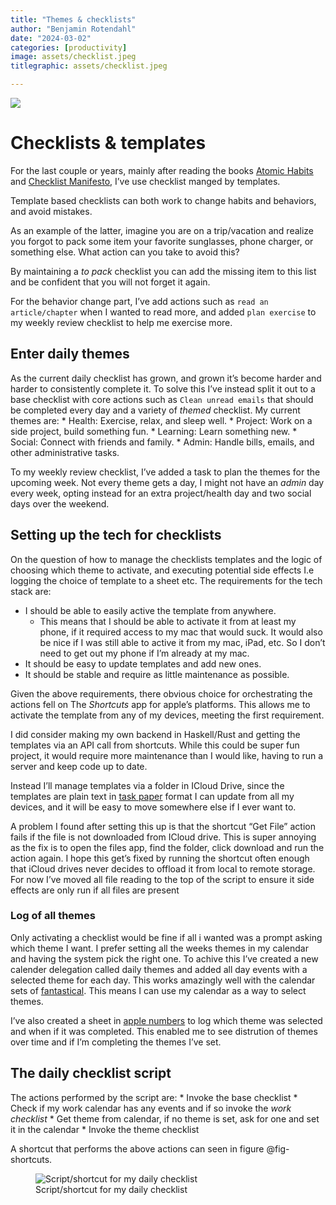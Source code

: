 ```yaml
---
title: "Themes & checklists"
author: "Benjamin Rotendahl"
date: "2024-03-02"
categories: [productivity]
image: assets/checklist.jpeg
titlegraphic: assets/checklist.jpeg

---
```

![](/assets/checklist.jpeg)

# Checklists & templates
For the last couple or years, mainly after reading the books [Atomic Habits] and
[Checklist Manifesto], I've use checklist manged by templates.

Template based checklists can both work to change habits and behaviors, and avoid
mistakes.

As an example of the latter, imagine you are on a trip/vacation and realize you
forgot to pack some item your favorite sunglasses, phone charger, or something
else. What action can you take to avoid this?

By maintaining a _to pack_ checklist you can add the missing item to this list
and be confident that you will not forget it again.

For the behavior change part, I've add actions such as `read an article/chapter`
when I wanted to read more, and added `plan exercise` to my weekly review checklist
to help me exercise more.

## Enter daily themes
As the current daily checklist has grown, and grown it's become harder and
harder to consistently complete it. To solve this I've instead split it out to
a base checklist with core actions such as `Clean unread emails` that should be completed every day and a
variety of _themed_ checklist.
My current themes are:
* Health: Exercise, relax, and sleep well.
* Project: Work on a side project, build something fun.
* Learning: Learn something new.
* Social: Connect with friends and family.
* Admin: Handle bills, emails, and other administrative tasks.

To my weekly review checklist, I've added a task to plan the themes for the
upcoming week. Not every theme gets a day, I might not have an _admin_ day every
week, opting instead for an extra project/health day and two social days over
the weekend.


## Setting up the tech for checklists
On the question of how to manage the checklists templates and the logic of
choosing which theme to activate, and executing potential side effects I.e
logging the choice of template to a sheet etc.
The requirements for the tech stack are:

- I should be able to easily active the template from anywhere.
    - This means that I should be able to activate it from at least my phone, if
      it required access to my mac that would suck. It would also be nice if I
      was still able to active it from my mac, iPad, etc. So I don’t need to get
      out my phone if I’m already at my mac.
- It should be easy to update templates and add new ones.
- It should be stable and require as little maintenance as possible.

Given the above requirements, there obvious choice for orchestrating the actions
fell on The *Shortcuts* app for apple’s platforms. This allows me to activate the
template from any of my devices, meeting the first requirement.

I did consider making my own backend in Haskell/Rust and getting the templates
via an API call from shortcuts. While this could be super fun project, it would
require more maintenance than I would like, having to run a server and keep code
up to date.

Instead I'll manage templates via a folder in ICloud Drive, since the templates
are plain text in [task paper] format I can update from all my devices, and it
will be easy to move somewhere else if I ever want to.

A problem I found after setting this up is that the shortcut “Get File” action
fails if the file is not downloaded from ICloud drive. This is super annoying as
the fix is to open the files app, find the folder, click download and run the
action again.
I hope this get’s fixed by running the shortcut often enough that iCloud drives
never decides to offload it from local to remote storage. For now I've moved all
file reading to the top of the script to ensure it side effects are only run if
all files are present

### Log of all themes
Only activating a checklist would be fine if all i wanted was a prompt asking
which theme I want. I prefer setting all the weeks themes in my calendar and
having the system pick the right one. To achive this I've created a new calender
delegation called daily themes and added all day events with a selected theme for
each day. This works amazingly well with the calendar sets of [fantastical].
This means I can use my calendar as a way to select themes.

I've also created a sheet in [apple numbers] to log which theme was selected and
when if it was completed. This enabled me to see distrution of themes over time
and if I'm completing the themes I've set.


## The daily checklist script
The actions performed by the script are:
* Invoke the base checklist
* Check if my work calendar has any events and if so invoke the _work checklist_
* Get theme from calendar, if no theme is set, ask for one and set it in the calendar
* Invoke the theme checklist

A shortcut that performs the above actions can seen in figure @fig-shortcuts.

![Script/shortcut for my daily checklist](/assets/daily-theme-script.png){#fig-shortcuts}









<!-- References -->
[atomic habits]: https://jamesclear.com/atomic-habits
[checklist manifesto]: https://atulgawande.com/book/the-checklist-manifesto/
[task paper]: https://guide.taskpaper.com/getting-started/
[omnifocus]: https://www.omnigroup.com/omnifocus/
[fantastical]: https://flexibits.com/fantastical-ios/help/calendar-sets
[apple numbers]: https://www.apple.com/numbers/
